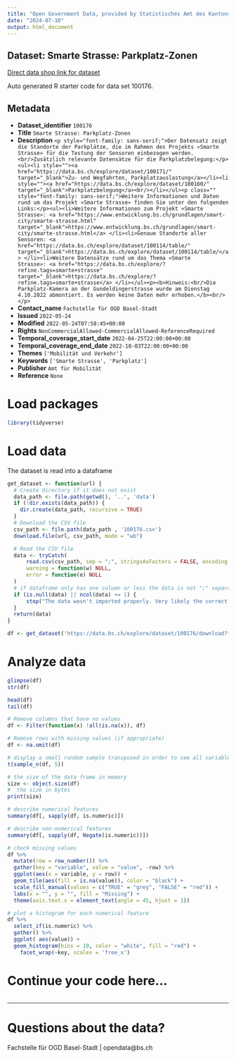 ```yaml
---
title: "Open Government Data, provided by Statistisches Amt des Kantons Basel-Stadt - Fachstelle OGD"
date: "2024-07-10"
output: html_document
---
```


## Dataset: Smarte Strasse: Parkplatz-Zonen

[Direct data shop link for dataset](https://data.bs.ch/explore/dataset/100176)

Auto generated R starter code for data set 100176.

## Metadata

- **Dataset_identifier** `100176`
- **Title** `Smarte Strasse: Parkplatz-Zonen`
- **Description** `<p style="font-family: sans-serif;">Der Datensatz zeigt die Standorte der Parkplätze, die im Rahmen des Projekts «Smarte Strasse» für die Testung der Sensoren einbezogen werden.<br/>Zusätzlich relevante Datensätze für die Parkplatzbelegung:</p><ul><li style=""><a href="https://data.bs.ch/explore/dataset/100171/" target="_blank">Zu- und Wegfahrten, Parkplatzauslastung</a></li><li style=""><a href="https://data.bs.ch/explore/dataset/100160/" target="_blank">Parkplatzbelegung</a><br/></li></ul><p class="" style="font-family: sans-serif;">Weitere Informationen und Daten rund um das Projekt «Smarte Strasse» finden Sie unter den folgenden Links:</p><ul><li>Weitere Informationen zum Projekt «Smarte Strasse»: <a href="https://www.entwicklung.bs.ch/grundlagen/smart-city/smarte-strasse.html" target="_blank">https://www.entwicklung.bs.ch/grundlagen/smart-city/smarte-strasse.html</a> </li><li>Genaue Standorte aller Sensoren: <a href="https://data.bs.ch/explore/dataset/100114/table/" target="_blank">https://data.bs.ch/explore/dataset/100114/table/</a> </li><li>Weitere Datensätze rund um das Thema «Smarte Strasse»: <a href="https://data.bs.ch/explore/?refine.tags=smarte+strasse" target="_blank">https://data.bs.ch/explore/?refine.tags=smarte+strasse</a> </li></ul><p><b>Hinweis:<br/>Die Parkplatz-Kamera an der Gundeldingerstrasse wurde am Dienstag 4.10.2022 abmontiert. Es werden keine Daten mehr erhoben.</b><br/></p>`
- **Contact_name** `Fachstelle für OGD Basel-Stadt`
- **Issued** `2022-05-24`
- **Modified** `2022-05-24T07:58:45+00:00`
- **Rights** `NonCommercialAllowed-CommercialAllowed-ReferenceRequired`
- **Temporal_coverage_start_date** `2022-04-25T22:00:00+00:00`
- **Temporal_coverage_end_date** `2022-10-03T22:00:00+00:00`
- **Themes** `['Mobilität und Verkehr']`
- **Keywords** `['Smarte Strasse', 'Parkplatz']`
- **Publisher** `Amt für Mobilität`
- **Reference** `None`


# Load packages

```r

library(tidyverse)
```

# Load data

The dataset is read into a dataframe

```r
get_dataset <- function(url) {
  # Create directory if it does not exist
  data_path <- file.path(getwd(), '..', 'data')
  if (!dir.exists(data_path)) {
    dir.create(data_path, recursive = TRUE)
  }
  # Download the CSV file
  csv_path <- file.path(data_path , '100176.csv')
  download.file(url, csv_path, mode = "wb")

  # Read the CSV file
  data <- tryCatch(
      read.csv(csv_path, sep = ";", stringsAsFactors = FALSE, encoding = "UTF-8"),
      warning = function(w) NULL,
      error = function(e) NULL
  )
  # if dataframe only has one column or less the data is not ";" separated
  if (is.null(data) || ncol(data) <= 1) {
      stop("The data wasn't imported properly. Very likely the correct separator couldn't be found.\nPlease check the dataset manually and adjust the code.")
  }
  return(data)
}
```

```r

df <- get_dataset('https://data.bs.ch/explore/dataset/100176/download?format=csv&timezone=Europe%2FZurich')

```

# Analyze data

```r

glimpse(df)
str(df)

head(df)
tail(df)

```

```r
# Remove columns that have no values
df <- Filter(function(x) !all(is.na(x)), df)

# Remove rows with missing values (if appropriate)
df <- na.omit(df)
```

```r
# display a small random sample transposed in order to see all variables
t(sample_n(df, 5))
```

```r
# the size of the data frame in memory
size <- object.size(df)
#  the size in bytes
print(size)
```

```r
# describe numerical features
summary(df[, sapply(df, is.numeric)])
```

```r
# describe non-numerical features
summary(df[, sapply(df, Negate(is.numeric))])
```

```r
# check missing values
df %>%
  mutate(row = row_number()) %>%
  gather(key = "variable", value = "value", -row) %>%
  ggplot(aes(x = variable, y = row)) +
  geom_tile(aes(fill = is.na(value)), color = "black") +
  scale_fill_manual(values = c("TRUE" = "grey", "FALSE" = "red")) +
  labs(x = "", y = "", fill = "Missing") +
  theme(axis.text.x = element_text(angle = 45, hjust = 1))
```

```r
# plot a histogram for each numerical feature
df %>%
  select_if(is.numeric) %>%
  gather() %>%
  ggplot( aes(value)) +
  geom_histogram(bins = 10, color = "white", fill = "red") +
    facet_wrap(~key, scales = 'free_x')
```

# Continue your code here...

```r

```
------------------------------------------------------------------------

# Questions about the data?

Fachstelle für OGD Basel-Stadt | opendata@bs.ch
